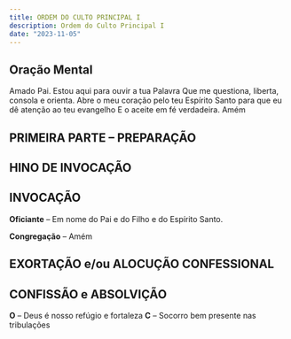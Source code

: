 ```yaml
---
title: ORDEM DO CULTO PRINCIPAL I
description: Ordem do Culto Principal I
date: "2023-11-05"
---
```


## Oração Mental

Amado Pai.
Estou aqui para ouvir a tua Palavra
Que me questiona, liberta, consola e orienta.
	Abre o meu coração pelo teu Espírito
Santo para que eu dê atenção ao teu evangelho
E o aceite em fé verdadeira. Amém

## PRIMEIRA PARTE – PREPARAÇÃO

## HINO DE INVOCAÇÃO
## INVOCAÇÃO

**Oficiante** – Em nome do Pai e do Filho e do
Espírito Santo.

**Congregação** – Amém


## EXORTAÇÃO e/ou ALOCUÇÃO CONFESSIONAL
## CONFISSÃO e ABSOLVIÇÃO

**O** – Deus é nosso refúgio e fortaleza
**C** – Socorro bem presente nas tribulações
